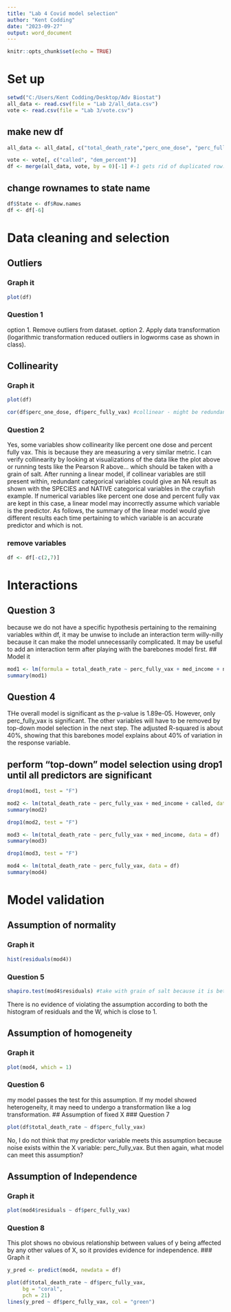 ---
title: "Lab 4 Covid model selection"
author: "Kent Codding"
date: "2023-09-27"
output: word_document
---

```{r setup, include=FALSE}
knitr::opts_chunk$set(echo = TRUE)
```

# Set up

```{r}
setwd("C:/Users/Kent Codding/Desktop/Adv Biostat")
all_data <- read.csv(file = "Lab 2/all_data.csv")
vote <- read.csv(file = "Lab 3/vote.csv")
```
## make new df
```{r}
all_data <- all_data[, c("total_death_rate","perc_one_dose", "perc_fully_vax","med_income","nuclear", "Row.names")]

vote <- vote[, c("called", "dem_percent")]
df <- merge(all_data, vote, by = 0)[-1] #-1 gets rid of duplicated row.names in result

```
## change rownames to state name
```{r}
df$State <- df$Row.names
df <- df[-6]
```

# Data cleaning and selection
## Outliers
### Graph it
```{r}
plot(df)
```

### Question 1
option 1. Remove outliers from dataset.
option 2. Apply data transformation (logarithmic transformation reduced outliers in logworms case as shown in class). 

## Collinearity
### Graph it
```{r}
plot(df)
```
```{r}
cor(df$perc_one_dose, df$perc_fully_vax) #collinear - might be redundant
```

### Question 2
Yes, some variables show collinearity like percent one dose and percent fully vax. This is because they are measuring a very similar metric. I can verify collinearity by looking at visualizations of the data like the plot above or running tests like the Pearson R above... which should be taken with a grain of salt. After running a linear model, if collinear variables are still present within, redundant categorical variables could give an NA result as shown with the SPECIES and NATIVE categorical variables in the crayfish example. If numerical variables like percent one dose and percent fully vax are kept in this case, a linear model may incorrectly assume which variable is the predictor. As follows, the summary of the linear model would give different results each time pertaining to which variable is an accurate predictor and which is not. 

### remove variables
```{r}
df <- df[-c(2,7)]
```
# Interactions
## Question 3
because we do not have a specific hypothesis pertaining to the remaining variables within df, it may be unwise to include an interaction term willy-nilly because it can make the model unnecessarily complicated. It may be useful to add an interaction term after playing with the barebones model first.
## Model it
```{r}
mod1 <- lm(formula = total_death_rate ~ perc_fully_vax + med_income + nuclear + called, data = df)
summary(mod1)
```

## Question 4
THe overall model is significant as the p-value is 1.89e-05. However, only perc_fully_vax is significant. The other variables will have to be removed by top-down model selection in the next step. The adjusted R-squared is about 40%, showing that this barebones model explains about 40% of variation in the response variable. 

## perform "top-down" model selection using drop1 until all predictors are significant
```{r}
drop1(mod1, test = "F")

```
```{r}
mod2 <- lm(total_death_rate ~ perc_fully_vax + med_income + called, data = df)
summary(mod2)
```
```{r}
drop1(mod2, test = "F")
```
```{r}
mod3 <- lm(total_death_rate ~ perc_fully_vax + med_income, data = df)
summary(mod3)
```
```{r}
drop1(mod3, test = "F")
```
```{r}
mod4 <- lm(total_death_rate ~ perc_fully_vax, data = df)
summary(mod4)
```
# Model validation 
## Assumption of normality
### Graph it
```{r}
hist(residuals(mod4))
```
### Question 5
```{r}
shapiro.test(mod4$residuals) #take with grain of salt because it is better to visualize

```
There is no evidence of violating the assumption according to both the histogram of residuals and the W, which is close to 1.

## Assumption of homogeneity
### Graph it
```{r}
plot(mod4, which = 1)
```
### Question 6
my model passes the test for this assumption. If my model showed heterogeneity, it may need to undergo a transformation like a log transformation.
## Assumption of fixed X
### Question 7
```{r}
plot(df$total_death_rate ~ df$perc_fully_vax)
```
No, I do not think that my predictor variable meets this assumption because noise exists within the X variable: perc_fully_vax. But then again, what model can meet this assumption?

## Assumption of Independence
### Graph it
```{r}
plot(mod4$residuals ~ df$perc_fully_vax)
```
### Question 8 
This plot shows no obvious relationship between values of y being affected by any other values of X, so it provides evidence for independence. 
### Graph it
```{r}
y_pred <- predict(mod4, newdata = df)

plot(df$total_death_rate ~ df$perc_fully_vax,
     bg = "coral",
     pch = 21)
lines(y_pred ~ df$perc_fully_vax, col = "green")
```

